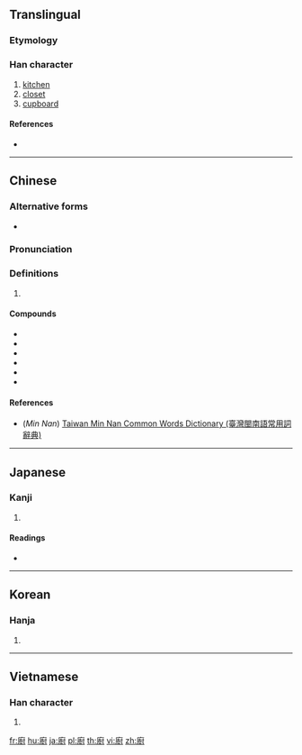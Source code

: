 {{also|厨}}
==Translingual==

===Etymology===
{{Han compound|广|尌|c1=s|c2=p|ls=psc}}

===Han character===
{{Han char|rn=53|rad=广|as=12|sn=15|four=00240|canj=IGTI|ids=⿸广尌}}

# [[kitchen]]
# [[closet]]
# [[cupboard]]

====References====
* {{Han ref|kx=0350.180|dkj=09479|dj=0661.200|hdz=20900.100|uh=5EDA|ud=24282|bh=BC70|bd=48240}}

----

==Chinese==
{{zh-forms|s=厨}}

===Alternative forms===
* {{zh-l|㕑}}

===Pronunciation===
{{zh-pron
|m=chú
|c=cyu4,ceoi4
|h=pfs=chhù
|mn=tô͘/tû
|mn_note=tô͘ - vernacular, tû - literary
|mc=y
|oc=y
|ma=
|cat=n
}}

===Definitions===
{{zh-hanzi}}

# {{rfdef|lang=zh}}

====Compounds====
* {{zh-l|廚房}}
* {{zh-l|廚具}}
* {{zh-l|廚娘}}
* {{zh-l|廚師}}
* {{zh-l|廚灶}}
* {{zh-l|廚子}}

====References====
* (''Min Nan'') [http://twblg.dict.edu.tw/holodict_new/index.html Taiwan Min Nan Common Words Dictionary (臺灣閩南語常用詞辭典)]

----

==Japanese==

===Kanji===
{{ja-kanji|grade=|rs=广12}}

# {{defn|lang=ja|sort=广12}}

====Readings====
* {{ja-readings|goon=[[ず]] (zu), [[じゅう]] (jū)|kanon=[[ちゅう]] (chū)|kun=[[くりや]] (kuriya)}}

----

==Korean==

===Hanja===
{{ko-hanja|hangeul=[[주]]|rv=ju|mr=chu}}

# {{defn|lang=ko|sort=广12}}

----

==Vietnamese==

===Han character===
{{vi-readings|rs=广12|hanviet=chù}}

# {{defn|lang=vi|sort=广12}}

[[fr:廚]]
[[hu:廚]]
[[ja:廚]]
[[pl:廚]]
[[th:廚]]
[[vi:廚]]
[[zh:廚]]